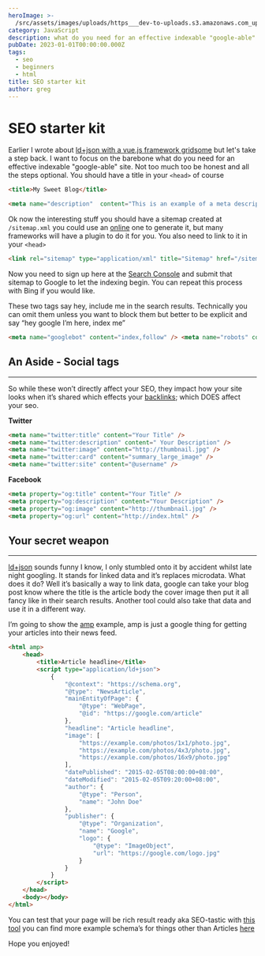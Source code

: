 ```yaml
---
heroImage: >-
  /src/assets/images/uploads/https___dev-to-uploads.s3.amazonaws.com_uploads_articles_0f0arenmyx88zjd8tvtz.jpg
category: JavaScript
description: what do you need for an effective indexable "google-able" site
pubDate: 2023-01-01T00:00:00.000Z
tags:
  - seo
  - beginners
  - html
title: SEO starter kit
author: greg
---
```


# SEO starter kit

Earlier I wrote about [ld+json with a vue.js framework gridsome](https://dev.to/jswhisperer/json-ld-with-a-splash-of-gridsome-2hn) but let's take a step back. I want to focus on the barebone what do you need for an effective indexable "google-able" site.
Not too much too be honest and all the steps optional.
You should have a title in your `<head>` of course

```html
<title>My Sweet Blog</title>
```

```html
<meta name="description"  content="This is an example of a meta description.”>
```

Ok now the interesting stuff you should have a sitemap created at `/sitemap.xml` you could use an [online](https://www.xml-sitemaps.com/) one to generate it, but many frameworks will have a plugin to do it for you.
You also need to link to it in your `<head>`

```html
<link rel="sitemap" type="application/xml" title="Sitemap" href="/sitemap.xml" />
```

Now you need to sign up here at the [Search Console](https://search.google.com/search-console/about) and submit that sitemap to Google to let the indexing begin. You can repeat this process with Bing if you would like.

These two tags say hey, include me in the search results. Technically you can omit them unless you want to block them but better to be explicit and say “hey google I’m here, index me”

```html
<meta name="googlebot" content="index,follow" /> <meta name="robots" content="index,follow" />
```

## An Aside - Social tags

---

So while these won’t directly affect your SEO, they impact how your site looks when it’s shared which effects your [backlinks](https://moz.com/learn/seo/backlinks); which DOES affect your seo.

**Twitter**

```html
<meta name="twitter:title" content="Your Title" />
<meta name="twitter:description" content=" Your Description" />
<meta name="twitter:image" content="http://thumbnail.jpg" />
<meta name="twitter:card" content="summary_large_image" />
<meta name="twitter:site" content="@username" />
```

**Facebook**

```html
<meta property="og:title" content="Your Title" />
<meta property="og:description" content="Your Description" />
<meta property="og:image" content="http://thumbnail.jpg" />
<meta property="og:url" content="http://index.html" />
```

## Your secret weapon

---

[ld+json](https://json-ld.org/) sounds funny I know, I only stumbled onto it by accident whilst late night googling. It stands for linked data and it’s replaces microdata. What does it do? Well it’s basically a way to link data, google can take your blog post know where the title is the article body the cover image then put it all fancy like in their search results. Another tool could also take that data and use it in a different way.

I’m going to show the [amp](https://amp.dev/) example, amp is just a google thing for getting your articles into their news feed.

```html
<html amp>
	<head>
		<title>Article headline</title>
		<script type="application/ld+json">
			{
				"@context": "https://schema.org",
				"@type": "NewsArticle",
				"mainEntityOfPage": {
					"@type": "WebPage",
					"@id": "https://google.com/article"
				},
				"headline": "Article headline",
				"image": [
					"https://example.com/photos/1x1/photo.jpg",
					"https://example.com/photos/4x3/photo.jpg",
					"https://example.com/photos/16x9/photo.jpg"
				],
				"datePublished": "2015-02-05T08:00:00+08:00",
				"dateModified": "2015-02-05T09:20:00+08:00",
				"author": {
					"@type": "Person",
					"name": "John Doe"
				},
				"publisher": {
					"@type": "Organization",
					"name": "Google",
					"logo": {
						"@type": "ImageObject",
						"url": "https://google.com/logo.jpg"
					}
				}
			}
		</script>
	</head>
	<body></body>
</html>
```

You can test that your page will be rich result ready aka SEO-tastic with [this tool](https://search.google.com/test/rich-results) you can find more example schema’s for things other than Articles [here](https://developers.google.com/search/docs/data-types/article)

Hope you enjoyed!
